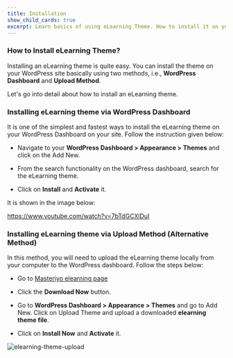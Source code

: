 ---
title: Installation
show_child_cards: true
excerpt: Learn basics of using eLearning Theme. How to install it on your WordPress setup.
---

### How to Install eLearning Theme?

Installing an eLearning theme is quite easy. You can install the theme on your WordPress site basically using two methods, i.e., **WordPress Dashboard** and **Upload Method**. 

Let's go into detail about how to install an eLearning theme. 

### Installing eLearning theme via WordPress Dashboard 

It is one of the simplest and fastest ways to install the eLearning theme on your WordPress Dashboard on your site. Follow the instruction given below:

- Navigate to your **WordPress Dashboard > Appearance > Themes** and click on the Add New. 

- From the search functionality on the WordPress dashboard, search for the eLearning theme. 

- Click on **Install** and **Activate** it. 

It is shown in the image below: 

<Embed>https://www.youtube.com/watch?v=7bTdGCXlDuI</Embed>

### Installing eLearning theme via Upload Method (Alternative Method) 

In this method, you will need to upload the eLearning theme locally from your computer to the WordPress dashboard. Follow the steps below:

- Go to [Masteriyo elearning page](https://masteriyo.com/wordpress-lms/themes/elearning/)

- Click the **Download Now** button.

- Go to **WordPress Dashboard > Appearance > Themes** and go to Add New. Click on Upload Theme and upload a downloaded **elearning theme file**.

- Click on **Install Now** and **Activate** it.

![elearning-theme-upload](https://user-images.githubusercontent.com/109593521/188195087-1c70235b-d414-42e0-94e8-9bf666cd92ff.gif)

